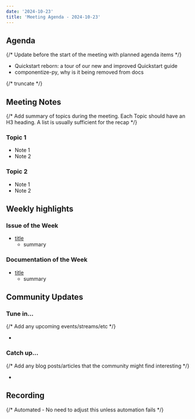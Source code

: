 ```yaml
---
date: '2024-10-23'
title: 'Meeting Agenda - 2024-10-23'
---
```


## Agenda

{/* Update before the start of the meeting with planned agenda items */}

- Quickstart reborn: a tour of our new and improved Quickstart guide
- componentize-py, why is it being removed from docs

{/* truncate */}

## Meeting Notes

{/* Add summary of topics during the meeting. Each Topic should have an H3 heading. A list is usually sufficient for the recap */}

### Topic 1

- Note 1
- Note 2

### Topic 2

- Note 1
- Note 2

## Weekly highlights

### Issue of the Week

- [title](https://github.com/wasmcloud/wasmcloud/issues/)
  - summary

### Documentation of the Week

- [title](/docs/intro)
  - summary

## Community Updates

### Tune in…

{/* Add any upcoming events/streams/etc */}

-

### Catch up…

{/* Add any blog posts/articles that the community might find interesting */}

-

## Recording

{/* Automated - No need to adjust this unless automation fails */}

<YouTube url="https://www.youtube.com/watch?v=_3sanfhMouc" />
